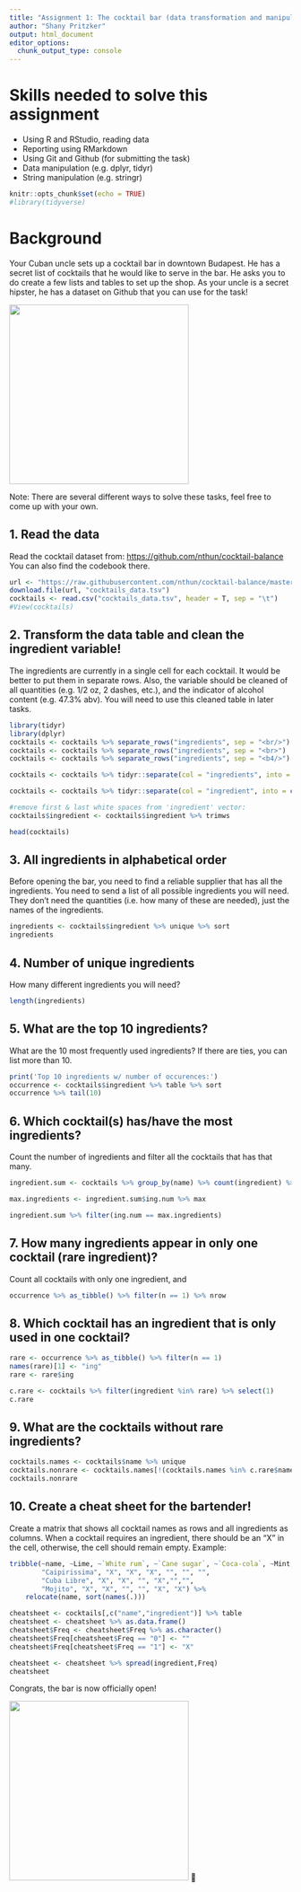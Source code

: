 ```yaml
---
title: "Assignment 1: The cocktail bar (data transformation and manipulation)"
author: "Shany Pritzker"
output: html_document
editor_options: 
  chunk_output_type: console
---
```


# Skills needed to solve this assignment

-   Using R and RStudio, reading data
-   Reporting using RMarkdown
-   Using Git and Github (for submitting the task)
-   Data manipulation (e.g. dplyr, tidyr)
-   String manipulation (e.g. stringr)

```r
knitr::opts_chunk$set(echo = TRUE)
#library(tidyverse)
```

# Background

Your Cuban uncle sets up a cocktail bar in downtown Budapest. He has a secret list of cocktails that he would like to serve in the bar. He asks you to do create a few lists and tables to set up the shop. As your uncle is a secret hipster, he has a dataset on Github that you can use for the task!

![](https://media1.tenor.com/images/57a519cffd0ad4693be3b9c94b211540/tenor.gif?itemid=5195211){width="320"}

Note: There are several different ways to solve these tasks, feel free to come up with your own.

## 1. Read the data

Read the cocktail dataset from: <https://github.com/nthun/cocktail-balance> You can also find the codebook there.

```r
url <- "https://raw.githubusercontent.com/nthun/cocktail-balance/master/cocktail_data.tsv"
download.file(url, "cocktails_data.tsv")
cocktails <- read.csv("cocktails_data.tsv", header = T, sep = "\t")
#View(cocktails)
```

## 2. Transform the data table and clean the ingredient variable!

The ingredients are currently in a single cell for each cocktail. It would be better to put them in separate rows. Also, the variable should be cleaned of all quantities (e.g. 1/2 oz, 2 dashes, etc.), and the indicator of alcohol content (e.g. 47.3% abv). You will need to use this cleaned table in later tasks.

```r
library(tidyr)
library(dplyr)
cocktails <- cocktails %>% separate_rows("ingredients", sep = "<br/>")
cocktails <- cocktails %>% separate_rows("ingredients", sep = "<br>")
cocktails <- cocktails %>% separate_rows("ingredients", sep = "<b4/>")

cocktails <- cocktails %>% tidyr::separate(col = "ingredients", into = c("amount","ingredient"), sep = "oz|drops|drop|dashes|dash|bsp")

cocktails <- cocktails %>% tidyr::separate(col = "ingredient", into = c("ingredient","alc.indicator"), sep = "[()]")

#remove first & last white spaces from 'ingredient' vector:
cocktails$ingredient <- cocktails$ingredient %>% trimws

head(cocktails)
```

## 3. All ingredients in alphabetical order

Before opening the bar, you need to find a reliable supplier that has all the ingredients. You need to send a list of all possible ingredients you will need. They don't need the quantities (i.e. how many of these are needed), just the names of the ingredients.

```r
ingredients <- cocktails$ingredient %>% unique %>% sort
ingredients
```

## 4. Number of unique ingredients

How many different ingredients you will need?

```r
length(ingredients)
```

## 5. What are the top 10 ingredients?

What are the 10 most frequently used ingredients? If there are ties, you can list more than 10.

```r

print('Top 10 ingredients w/ number of occurences:')
occurrence <- cocktails$ingredient %>% table %>% sort
occurrence %>% tail(10)
```

## 6. Which cocktail(s) has/have the most ingredients?

Count the number of ingredients and filter all the cocktails that has that many.

```r
ingredient.sum <- cocktails %>% group_by(name) %>% count(ingredient) %>% summarise(ing.num = sum(n))

max.ingredients <- ingredient.sum$ing.num %>% max

ingredient.sum %>% filter(ing.num == max.ingredients)
```

## 7. How many ingredients appear in only one cocktail (rare ingredient)?

Count all cocktails with only one ingredient, and

```r
occurrence %>% as_tibble() %>% filter(n == 1) %>% nrow
```

## 8. Which cocktail has an ingredient that is only used in one cocktail?

```r
rare <- occurrence %>% as_tibble() %>% filter(n == 1) 
names(rare)[1] <- "ing"
rare <- rare$ing

c.rare <- cocktails %>% filter(ingredient %in% rare) %>% select(1)
c.rare
```

## 9. What are the cocktails without rare ingredients?

```r
cocktails.names <- cocktails$name %>% unique
cocktails.nonrare <- cocktails.names[!(cocktails.names %in% c.rare$name)]
cocktails.nonrare
```

## 10. Create a cheat sheet for the bartender!

Create a matrix that shows all cocktail names as rows and all ingredients as columns. When a cocktail requires an ingredient, there should be an "X" in the cell, otherwise, the cell should remain empty. Example:

```r
tribble(~name, ~Lime, ~`White rum`, ~`Cane sugar`, ~`Coca-cola`, ~Mint, ~Soda,
        "Caipirissima", "X", "X", "X", "", "", "",
        "Cuba Libre", "X", "X", "", "X","","",
        "Mojito", "X", "X", "", "", "X", "X") %>% 
    relocate(name, sort(names(.)))
```

```r
cheatsheet <- cocktails[,c("name","ingredient")] %>% table 
cheatsheet <- cheatsheet %>% as.data.frame()
cheatsheet$Freq <- cheatsheet$Freq %>% as.character()
cheatsheet$Freq[cheatsheet$Freq == "0"] <- ""
cheatsheet$Freq[cheatsheet$Freq == "1"] <- "X"

cheatsheet <- cheatsheet %>% spread(ingredient,Freq)
cheatsheet
```


Congrats, the bar is now officially open!

![](https://i.pinimg.com/originals/4e/c1/0c/4ec10c9d32b2c7c28b4b638c7f809ec5.gif){width="320"}
